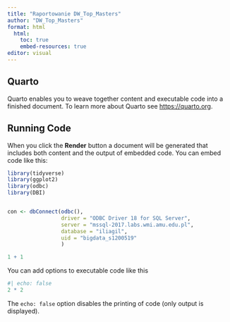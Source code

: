 ```yaml
---
title: "Raportowanie DW_Top_Masters"
author: "DW_Top_Masters"
format: html
  html:
    toc: true
    embed-resources: true
editor: visual
---
```


## Quarto

Quarto enables you to weave together content and executable code into a finished document. To learn more about Quarto see <https://quarto.org>.

## Running Code

When you click the **Render** button a document will be generated that includes both content and the output of embedded code. You can embed code like this:

```r

library(tidyverse)
library(ggplot2)
library(odbc)
library(DBI)


con <- dbConnect(odbc(),
                 driver = "ODBC Driver 18 for SQL Server",
                 server = "mssql-2017.labs.wmi.amu.edu.pl",
                 database = "iliagil",
                 uid = "bigdata_s1200519"
                 )
```

```r
1 + 1
```

You can add options to executable code like this

```r
#| echo: false
2 * 2
```

The `echo: false` option disables the printing of code (only output is displayed).
